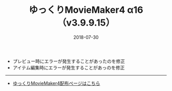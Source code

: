 ﻿---
title: ゆっくりMovieMaker4 α16 （v3.9.9.15）
date: 2018-07-30
tags: [YMM4,お知らせ]
---
- プレビュー時にエラーが発生することがあったのを修正
- アイテム編集時にエラーが発生することがあっのを修正

---

- [ゆっくりMovieMaker4配布ページはこちら](/ymm4/)